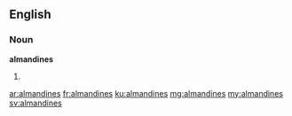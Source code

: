 ==English==

===Noun===
'''almandines'''

# {{plural of|almandine}}

[[ar:almandines]]
[[fr:almandines]]
[[ku:almandines]]
[[mg:almandines]]
[[my:almandines]]
[[sv:almandines]]